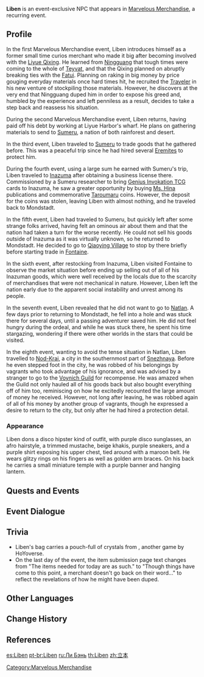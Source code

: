 {{CharacterTabs}}
{{Character Infobox
|image            = NPC Liben.png
|title            = Marvelous Merchandise
|voiceEN          = [https://www.imdb.com/name/nm5097979/ Armen Taylor]<ref>Twitter: [https://twitter.com/ArmenTaylor/status/1339668097658015744 EN VA Self Announcement]</ref>
|voiceJP          = [http://amuleto.jp/talents/福間竣兵.html Fukuma Shunpei ({{ja|福間竣兵}})]<ref>Twitter: [https://twitter.com/fkmshunp/status/1359480435902877698 JP VA Self Announcement]</ref>
|type             = Event NPC
|region           = Liyue
|location         = Mondstadt
|location2        = Liyue
}}
{{Description|A merchant from Liyue who sports a striking appearance, as always. Well, as long as his conditions are as attractive as his appearance...}}
'''Liben''' is an event-exclusive NPC that appears in [[Marvelous Merchandise]], a recurring event.

==Profile==
In the first Marvelous Merchandise event, Liben introduces himself as a former small time curios merchant who made it big after becoming involved with the [[Liyue Qixing]]. He learned from [[Ningguang]] that tough times were coming to the whole of [[Teyvat]], and that the Qixing planned on abruptly breaking ties with the [[Fatui]]. Planning on raking in big money by price gouging everyday materials once hard times hit, he recruited the [[Traveler]] in his new venture of stockpiling those materials. However, he discovers at the very end that Ningguang duped him in order to expose his greed and, humbled by the experience and left penniless as a result, decides to take a step back and reassess his situation.

During the second Marvelous Merchandise event, Liben returns, having paid off his debt by working at Liyue Harbor's wharf. He plans on gathering materials to send to [[Sumeru]], a nation of both rainforest and desert.

In the third event, Liben traveled to [[Sumeru]] to trade goods that he gathered before. This was a peaceful trip since he had hired several [[The Eremites|Eremites]] to protect him.

During the fourth event, using a large sum he earned with Sumeru's trip, Liben traveled to [[Inazuma]] after obtaining a business license there. Commissioned by a Sumeru researcher to bring [[Genius Invokation TCG]] cards to Inazuma, he saw a greater opportunity by buying [[Gorou|Ms. Hina]] publications and commemorative [[Taroumaru]] coins. However, the deposit for the coins was stolen, leaving Liben with almost nothing, and he traveled back to Mondstadt.

In the fifth event, Liben had traveled to Sumeru, but quickly left after some strange folks arrived, having felt an ominous air about them and that the nation had taken a turn for the worse recently. He could not sell his goods outside of Inazuma as it was virtually unknown, so he returned to Mondstadt. He decided to go to [[Qiaoying Village]] to stop by there briefly before starting trade in [[Fontaine]].

In the sixth event, after restocking from Inazuma, Liben visited Fontaine to observe the market situation before ending up selling out of all of his Inazuman goods, which were well received by the locals due to the scarcity of merchandises that were not mechanical in nature. However, Liben left the nation early due to the apparent social instability and unrest among its people.

In the seventh event, Liben revealed that he did not want to go to [[Natlan]]. A few days prior to returning to Mondstadt, he fell into a hole and was stuck there for several days, until a passing adventurer saved him. He did not feel hungry during the ordeal, and while he was stuck there, he spent his time stargazing, wondering if there were other worlds in the stars that could be visited.

In the eighth event, wanting to avoid the tense situation in Natlan, Liben travelled to [[Nod-Krai]], a city in the southernmost part of [[Snezhnaya]]. Before he even stepped foot in the city, he was robbed of his belongings by vagrants who took advantage of his ignorance, and was advised by a stranger to go to the [[Voynich Guild]] for recompense. He was amazed when the Guild not only hauled all of his goods back but also bought everything off of him too, reminiscing on how he excitedly recounted the large amount of money he received. However, not long after leaving, he was robbed again of all of his money by another group of vagrants, though he expressed a desire to return to the city, but only after he had hired a protection detail.

===Appearance===
Liben dons a disco hipster kind of outfit, with purple disco sunglasses, an afro hairstyle, a trimmed mustache, beige khakis, purple sneakers, and a purple shirt exposing his upper chest, tied around with a maroon belt. He wears glitzy rings on his fingers as well as golden arm braces. On his back he carries a small miniature temple with a purple banner and hanging lantern.

==Quests and Events==
{{Quests and Events}}

==Event Dialogue==
{{Main|Marvelous Merchandise/Story}}

==Trivia==
* Liben's bag carries a pouch-full of crystals from ''{{w|Honkai Impact 3rd}}'', another game by HoYoverse.
* On the last day of the event, the item submission page text changes from "The items needed for today are as such." to "Though things have come to this point, a merchant doesn't go back on their word..." to reflect the revelations of how he might have been duped.

==Other Languages==
{{Other Languages
|en      = Liben
|zhs     = 立本
|zhs_rm  = Lìběn
|zht     = 立本
|zht_rm  = Lìběn
|ja      = 立本
|ja_rm   = Ritsuhon<ref>YouTube: [https://youtu.be/KrJRhhcq_ek Ver.4.3 {{ja|「薔薇と銃士」予告番組}}]</ref>
|ko      = 본이
|ko_rm   = Bon'i
|ko_tl   = Mr. Ben
|es      = Liben
|fr      = Li le fiable
|fr_tl   = Li the Reliable
|ru      = Ли Бэнь
|th      = Liben
|vi      = Liben
|de      = Liben
|id      = Liben
|pt      = Liben
|tr      = Liben
|it      = Liben
}}

==Change History==
{{Change History|1.0}}

==References==
{{Reflist}}
[[Category:Marvelous Merchandise]]

[[es:Liben]]
[[pt-br:Liben]]
[[ru:Ли Бэнь]]
[[th:Liben]]
[[zh:立本]]